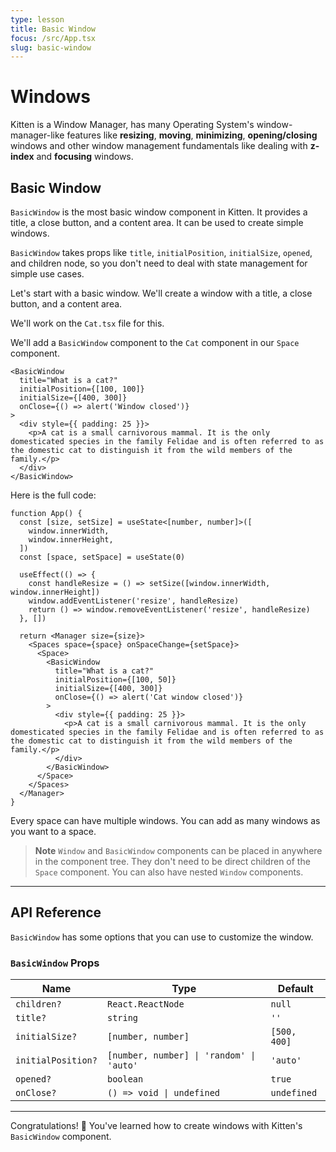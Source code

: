 ```yaml
---
type: lesson
title: Basic Window
focus: /src/App.tsx
slug: basic-window
---
```


# Windows

Kitten is a Window Manager, has many Operating System's window-manager-like features like **resizing**, **moving**, **minimizing**, **opening/closing** windows and other window management fundamentals like dealing with **z-index** and **focusing** windows.

## Basic Window

`BasicWindow` is the most basic window component in Kitten. It provides a title, a close button, and a content area. It can be used to create simple windows.

`BasicWindow` takes props like `title`, `initialPosition`, `initialSize`, `opened`, and children node, so you don't need to deal with state management for simple use cases.

Let's start with a basic window. We'll create a window with a title, a close button, and a content area.

We'll work on the `Cat.tsx` file for this.

We'll add a `BasicWindow` component to the `Cat` component in our `Space` component.

```tsx
<BasicWindow
  title="What is a cat?"
  initialPosition={[100, 100]}
  initialSize={[400, 300]}
  onClose={() => alert('Window closed')}
>
  <div style={{ padding: 25 }}>
    <p>A cat is a small carnivorous mammal. It is the only domesticated species in the family Felidae and is often referred to as the domestic cat to distinguish it from the wild members of the family.</p>
  </div>
</BasicWindow>
```

Here is the full code:

```tsx
function App() {
  const [size, setSize] = useState<[number, number]>([
    window.innerWidth,
    window.innerHeight,
  ])
  const [space, setSpace] = useState(0)

  useEffect(() => {
    const handleResize = () => setSize([window.innerWidth, window.innerHeight])
    window.addEventListener('resize', handleResize)
    return () => window.removeEventListener('resize', handleResize)
  }, [])

  return <Manager size={size}>
    <Spaces space={space} onSpaceChange={setSpace}>
      <Space>
        <BasicWindow
          title="What is a cat?"
          initialPosition={[100, 50]}
          initialSize={[400, 300]}
          onClose={() => alert('Cat window closed')}
        >
          <div style={{ padding: 25 }}>
            <p>A cat is a small carnivorous mammal. It is the only domesticated species in the family Felidae and is often referred to as the domestic cat to distinguish it from the wild members of the family.</p>
          </div>
        </BasicWindow>
      </Space>
    </Spaces>
  </Manager>
}
```

Every space can have multiple windows. You can add as many windows as you want to a space.

> **Note** `Window` and `BasicWindow` components can be placed in anywhere in the component tree. They don't need to be direct children of the `Space` component. You can also have nested `Window` components.

---

## API Reference

`BasicWindow` has some options that you can use to customize the window.

### `BasicWindow` Props

| Name | Type | Default |
| ---- | ---- | ------- |
| `children?` | `React.ReactNode` | `null` |
| `title?` | `string` | `''` |
| `initialSize?` | `[number, number]` | `[500, 400]` |
| `initialPosition?` | `[number, number] \| 'random' \| 'auto'` | `'auto'` |
| `opened?` | `boolean` | `true` |
| `onClose?` | `() => void \| undefined` | `undefined` |

---

Congratulations! 🥳 You've learned how to create windows with Kitten's `BasicWindow` component.

